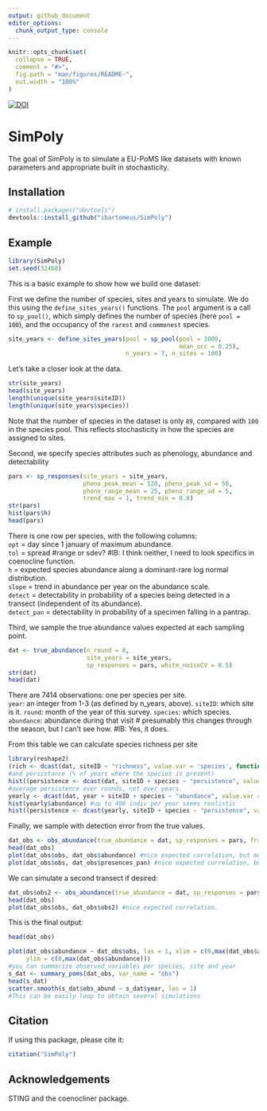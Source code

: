 ```yaml
---
output: github_document
editor_options: 
  chunk_output_type: console
---
```


<!-- README.md is generated from README.Rmd. Please edit that file -->

```r
knitr::opts_chunk$set(
  collapse = TRUE,
  comment = "#>",
  fig.path = "man/figures/README-",
  out.width = "100%"
)
```

[![DOI](https://zenodo.org/badge/DOI/10.5281/zenodo.8223668.svg)](https://doi.org/10.5281/zenodo.8223668)


# SimPoly

The goal of SimPoly is to simulate a EU-PoMS like datasets with known parameters and appropriate built in stochasticity. 

## Installation

``` r
# install.packages("devtools")
devtools::install_github("ibartomeus/SimPoly")
```


## Example

```r
library(SimPoly)
set.seed(32468)
```

This is a basic example to show how we build one dataset:

First we define the number of species, sites and years to simulate. We do this using the `define_sites_years()` functions. The `pool` argument is a call to `sp_pool()`, which simply defines the number of species (here `pool = 100`), and the occupancy of the `rarest` and `commonest` species. 

```r
site_years <- define_sites_years(pool = sp_pool(pool = 1000, 
                                                mean_occ = 0.25),
                                 n_years = 7, n_sites = 100)
```

Let's take a closer look at the data.
```r
str(site_years)
head(site_years)
length(unique(site_years$siteID))
length(unique(site_years$species))
```

Note that the number of species in the dataset is only `89`, compared with `100` in the species pool. This reflects stochasticity in how the species are assigned to sites.

Second, we specify species attributes such as phenology, abundance and detectability

```r
pars <- sp_responses(site_years = site_years,
                     pheno_peak_mean = 120, pheno_peak_sd = 50,
                     pheno_range_mean = 25, pheno_range_sd = 5,
                     trend_max = 1, trend_min = 0.8)
str(pars)
hist(pars$h)
head(pars)
```

There is one row per species, with the following columns:  
`opt` = day since 1 january of maximum abundance.  
`tol` = spread #range or sdev? #IB: I think neither, I need to look specifics in coenocline function.  
`h` = expected species abundance along a dominant-rare log normal distribution.  
`slope` = trend in abundance per year on the abundance scale.    
`detect` = detectability in probability of a species being detected in a transect (independent of its abundance).   
`detect_pan` = detectability in probability of a specimen falling in a pantrap.      

Third, we sample the true abundance values expected at each sampling point.

```r
dat <- true_abundance(n_round = 8,
                      site_years = site_years,
                      sp_responses = pars, white_noiseCV = 0.5)
str(dat)
head(dat)
```

There are 7414 observations: one per species per site.  
`year`: an integer from 1-3 (as defined by n_years, above). 
`siteID`: which site is it. 
`round`: month of the year of this survey. 
`species`: which species.  
`abundance`: abundance during that visit # presumably this changes through the season, but I can't see how.  #IB: Yes, it does. 

From this table we can calculate species richness per site

```r
library(reshape2)
(rich <- dcast(dat, siteID ~ "richness", value.var = 'species', function(x) length(unique(x))))
#and persistance (% of years where the species is present)
hist((persistence <- dcast(dat, siteID + species ~ "persistence", value.var = 'abundance', function(x) length(which(x == 0))/length(x)))$persistence, las = 1)
#average persistence over rounds, not over years.
yearly <- dcast(dat, year + siteID + species ~ "abundance", value.var = 'abundance', sum)
hist(yearly$abundance) #up to 400 indiv per year seems realistic
hist((persistence <- dcast(yearly, siteID + species ~ "persistence", value.var = 'abundance', function(x) length(which(x == 0))/length(x)))$persistence, las = 1)
```

Finally, we sample with detection error from the true values.

```r
dat_obs <- obs_abundance(true_abundance = dat, sp_responses = pars, fraction_observed = 0.1)
head(dat_obs)
plot(dat_obs$obs, dat_obs$abundance) #nice expected correlation, but more noisy.
plot(dat_obs$obs, dat_obs$presences_pan) #nice expected correlation, but more noisy.
```

We can simulate a second transect if desired:
```r
dat_obs$obs2 <- obs_abundance(true_abundance = dat, sp_responses = pars, fraction_observed = 0.1)$obs #note order is preserved
head(dat_obs)
plot(dat_obs$obs, dat_obs$obs2) #nice expected correlation.
```

This is the final output:

```r
head(dat_obs)
```

```r
plot(dat_obs$abundance ~ dat_obs$obs, las = 1, xlim = c(0,max(dat_obs$abundance)), 
     ylim = c(0,max(dat_obs$abundance))) 
#you can summarize observed variables per species, site and year
s_dat <- summary_poms(dat_obs, var_name = "obs")
head(s_dat)
scatter.smooth(s_dat$obs_abund ~ s_dat$year, las = 1)
#This can be easily loop to obtain several simulations
```

## Citation

If using this package, please cite it:
```r
citation("SimPoly")
```

## Acknowledgements

STING and the coenocliner package.
